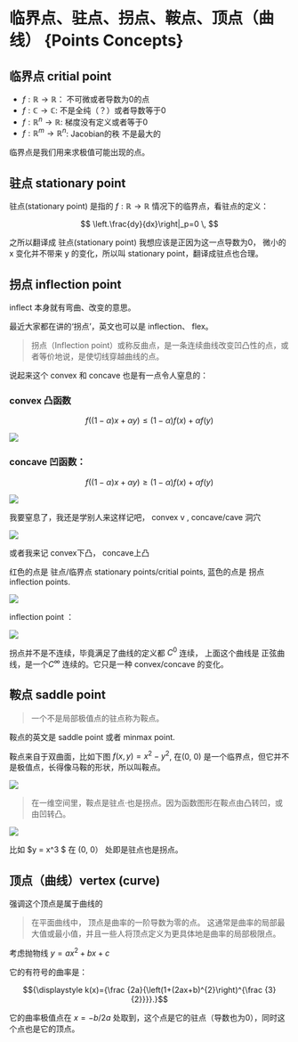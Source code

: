 # 临界点、驻点、拐点、鞍点、顶点（曲线） {Points Concepts}

## 临界点 critial point


- $f: \mathbb{R} \to \mathbb{R}$： 不可微或者导数为0的点
- $f: \mathbb {C} \to \mathbb{C}$: 不是全纯（？）或者导数等于0
- $f: \mathbb {R}^n \to \mathbb{R}$: 梯度没有定义或者等于0
- $f: \mathbb {R}^m \to \mathbb{R}^n$: Jacobian的秩 不是最大的

临界点是我们用来求极值可能出现的点。


## 驻点 stationary point

驻点(stationary point) 是指的 $f: \mathbb{R} \to \mathbb{R}$ 情况下的临界点，看驻点的定义：

$$
 \left.\frac{dy}{dx}\right|_p=0 \,
$$


之所以翻译成 驻点(stationary point)  我想应该是正因为这一点导数为0， 微小的 x 变化并不带来 y 的变化，所以叫 stationary point，翻译成驻点也合理。 

## 拐点 inflection point

inflect 本身就有弯曲、改变的意思。

最近大家都在讲的‘拐点’，英文也可以是 inflection、 flex。

> 拐点（Inflection point）或称反曲点，是一条连续曲线改变凹凸性的点，或者等价地说，是使切线穿越曲线的点。

说起来这个 convex 和 concave  也是有一点令人窒息的：


### convex 凸函数

$${\displaystyle f((1-\alpha )x+\alpha y)\leq (1-\alpha )f(x)+\alpha f(y)}$$

![](images/ConvexDef.png)

### concave 凹函数：

$${\displaystyle f((1-\alpha )x+\alpha y)\geq (1-\alpha )f(x)+\alpha f(y)}$$

![](images/ConcaveDef.png)




我要窒息了，我还是学别人来这样记吧，  convex v , concave/cave 洞穴

![](images/convex_concave.png)

或者我来记 convex下凸， concave上凸


红色的点是 驻点/临界点 stationary points/critial points, 蓝色的点是 拐点 inflection points.

![](images/320px-Stationary_vs_inflection_pts.png)

inflection point ：

![](images/5x3-2x2-3x-concave.png)


拐点并不是不连续，毕竟满足了曲线的定义都 $C^0$ 连续， 上面这个曲线是 正弦曲线，是一个$C^\infty$ 连续的。它只是一种 convex/concave 的变化。

## 鞍点 saddle point

> 一个不是局部极值点的驻点称为鞍点。

鞍点的英文是 saddle point 或者 minmax point.


鞍点来自于双曲面，比如下图 $f(x,y) = x^2 - y^2$, 在(0, 0) 是一个临界点，但它并不是极值点，长得像马鞍的形状，所以叫鞍点。

![](images/Saddle_point.png)


> 在一维空间里，鞍点是驻点·也是拐点。因为函数图形在鞍点由凸转凹，或由凹转凸。


![](images/y_cubic_x.png)


比如 $y = x^3 $ 在 (0, 0） 处即是驻点也是拐点。

## 顶点（曲线）vertex (curve)

强调这个顶点是属于曲线的

> 在平面曲线中， 顶点是曲率的一阶导数为零的点。 这通常是曲率的局部最大值或最小值，并且一些人将顶点定义为更具体地是曲率的局部极限点。 

考虑抛物线 $y = ax^2 + bx + c$

它的有符号的曲率是：

$${\displaystyle k(x)={\frac {2a}{\left(1+(2ax+b)^{2}\right)^{\frac {3}{2}}}}.}$$

它的曲率极值点在 $x = -b/2a$ 处取到，这个点是它的驻点（导数也为0），同时这个点也是它的顶点。


